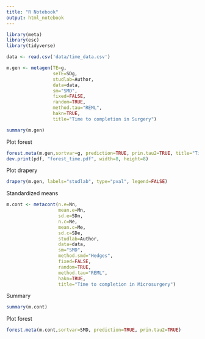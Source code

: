 ```yaml
---
title: "R Notebook"
output: html_notebook
---
```



```r
library(meta)
library(esc)
library(tidyverse)
```

```r
data <- read.csv('data/time_data.csv')
```
```r
m.gen <- metagen(TE=g,
                 seTE=SDg,
                 studlab=Author,
                 data=data,
                 sm="SMD",
                 fixed=FALSE,
                 random=TRUE,
                 method.tau="REML",
                 hakn=TRUE,
                 title="Time to completion in Surgery")
```
```r
summary(m.gen)
```
Plot forest
```r
forest.meta(m.gen,sortvar=g, prediction=TRUE, prin.tau2=TRUE, title="Time to completion in Surgery")
dev.print(pdf, "forest_time.pdf", width=8, height=8)
```
Plot drapery
```r
drapery(m.gen, labels="studlab", type="pval", legend=FALSE)
```
Standardized means
```r
m.cont <- metacont(n.e=Nn,
                   mean.e=Mn,
                   sd.e=SDn,
                   n.c=Ne,
                   mean.c=Me,
                   sd.c=SDe,
                   studlab=Author,
                   data=data,
                   sm="SMD",
                   method.smd="Hedges",
                   fixed=FALSE,
                   random=TRUE,
                   method.tau="REML",
                   hakn=TRUE,
                   title="Time to completion in Microsurgery")
```
Summary
```r
summary(m.cont)
```
Plot forest
```r
forest.meta(m.cont,sortvar=SMD, prediction=TRUE, prin.tau2=TRUE)
```



